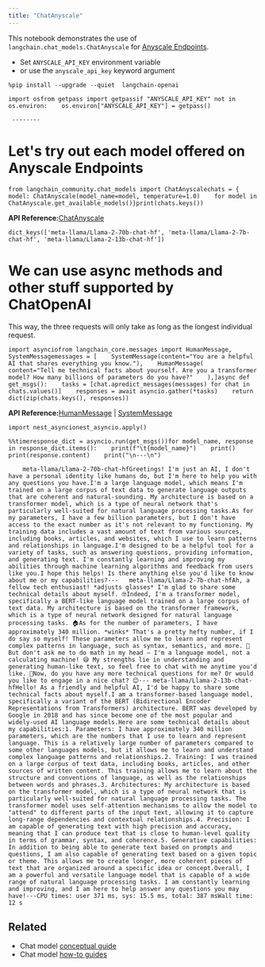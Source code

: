 ```yaml
---
title: "ChatAnyscale"
---
```


This notebook demonstrates the use of `langchain.chat_models.ChatAnyscale` for [Anyscale Endpoints](https://endpoints.anyscale.com/).

* Set `ANYSCALE_API_KEY` environment variable
* or use the `anyscale_api_key` keyword argument

```
%pip install --upgrade --quiet  langchain-openai
```

```
import osfrom getpass import getpassif "ANYSCALE_API_KEY" not in os.environ:    os.environ["ANYSCALE_API_KEY"] = getpass()
```

```
 ········
```

# Let's try out each model offered on Anyscale Endpoints

```
from langchain_community.chat_models import ChatAnyscalechats = {    model: ChatAnyscale(model_name=model, temperature=1.0)    for model in ChatAnyscale.get_available_models()}print(chats.keys())
```

**API Reference:**[ChatAnyscale](https://python.langchain.com/api_reference/community/chat_models/langchain_community.chat_models.anyscale.ChatAnyscale.html)

```
dict_keys(['meta-llama/Llama-2-70b-chat-hf', 'meta-llama/Llama-2-7b-chat-hf', 'meta-llama/Llama-2-13b-chat-hf'])
```

# We can use async methods and other stuff supported by ChatOpenAI

This way, the three requests will only take as long as the longest individual request.

```
import asynciofrom langchain_core.messages import HumanMessage, SystemMessagemessages = [    SystemMessage(content="You are a helpful AI that shares everything you know."),    HumanMessage(        content="Tell me technical facts about yourself. Are you a transformer model? How many billions of parameters do you have?"    ),]async def get_msgs():    tasks = [chat.apredict_messages(messages) for chat in chats.values()]    responses = await asyncio.gather(*tasks)    return dict(zip(chats.keys(), responses))
```

**API Reference:**[HumanMessage](https://python.langchain.com/api_reference/core/messages/langchain_core.messages.human.HumanMessage.html) | [SystemMessage](https://python.langchain.com/api_reference/core/messages/langchain_core.messages.system.SystemMessage.html)

```
import nest_asyncionest_asyncio.apply()
```

```
%%timeresponse_dict = asyncio.run(get_msgs())for model_name, response in response_dict.items():    print(f"\t{model_name}")    print()    print(response.content)    print("\n---\n")
```

```
	meta-llama/Llama-2-70b-chat-hfGreetings! I'm just an AI, I don't have a personal identity like humans do, but I'm here to help you with any questions you have.I'm a large language model, which means I'm trained on a large corpus of text data to generate language outputs that are coherent and natural-sounding. My architecture is based on a transformer model, which is a type of neural network that's particularly well-suited for natural language processing tasks.As for my parameters, I have a few billion parameters, but I don't have access to the exact number as it's not relevant to my functioning. My training data includes a vast amount of text from various sources, including books, articles, and websites, which I use to learn patterns and relationships in language.I'm designed to be a helpful tool for a variety of tasks, such as answering questions, providing information, and generating text. I'm constantly learning and improving my abilities through machine learning algorithms and feedback from users like you.I hope this helps! Is there anything else you'd like to know about me or my capabilities?---	meta-llama/Llama-2-7b-chat-hfAh, a fellow tech enthusiast! *adjusts glasses* I'm glad to share some technical details about myself. 🤓Indeed, I'm a transformer model, specifically a BERT-like language model trained on a large corpus of text data. My architecture is based on the transformer framework, which is a type of neural network designed for natural language processing tasks. 🏠As for the number of parameters, I have approximately 340 million. *winks* That's a pretty hefty number, if I do say so myself! These parameters allow me to learn and represent complex patterns in language, such as syntax, semantics, and more. 🤔But don't ask me to do math in my head – I'm a language model, not a calculating machine! 😅 My strengths lie in understanding and generating human-like text, so feel free to chat with me anytime you'd like. 💬Now, do you have any more technical questions for me? Or would you like to engage in a nice chat? 😊---	meta-llama/Llama-2-13b-chat-hfHello! As a friendly and helpful AI, I'd be happy to share some technical facts about myself.I am a transformer-based language model, specifically a variant of the BERT (Bidirectional Encoder Representations from Transformers) architecture. BERT was developed by Google in 2018 and has since become one of the most popular and widely-used AI language models.Here are some technical details about my capabilities:1. Parameters: I have approximately 340 million parameters, which are the numbers that I use to learn and represent language. This is a relatively large number of parameters compared to some other languages models, but it allows me to learn and understand complex language patterns and relationships.2. Training: I was trained on a large corpus of text data, including books, articles, and other sources of written content. This training allows me to learn about the structure and conventions of language, as well as the relationships between words and phrases.3. Architectures: My architecture is based on the transformer model, which is a type of neural network that is particularly well-suited for natural language processing tasks. The transformer model uses self-attention mechanisms to allow the model to "attend" to different parts of the input text, allowing it to capture long-range dependencies and contextual relationships.4. Precision: I am capable of generating text with high precision and accuracy, meaning that I can produce text that is close to human-level quality in terms of grammar, syntax, and coherence.5. Generative capabilities: In addition to being able to generate text based on prompts and questions, I am also capable of generating text based on a given topic or theme. This allows me to create longer, more coherent pieces of text that are organized around a specific idea or concept.Overall, I am a powerful and versatile language model that is capable of a wide range of natural language processing tasks. I am constantly learning and improving, and I am here to help answer any questions you may have!---CPU times: user 371 ms, sys: 15.5 ms, total: 387 msWall time: 12 s
```

## Related

* Chat model [conceptual guide](/src/oss/concepts/chat_models)
* Chat model [how-to guides](/src/oss/how_to/#chat-models)
